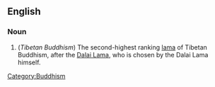 ==English==
{{wikipedia}}

===Noun===
{{en-noun}}

# (''Tibetan Buddhism'') The second-highest ranking [[lama]] of Tibetan Buddhism, after the [[Dalai Lama]], who is chosen by the Dalai Lama himself.

[[Category:Buddhism]]